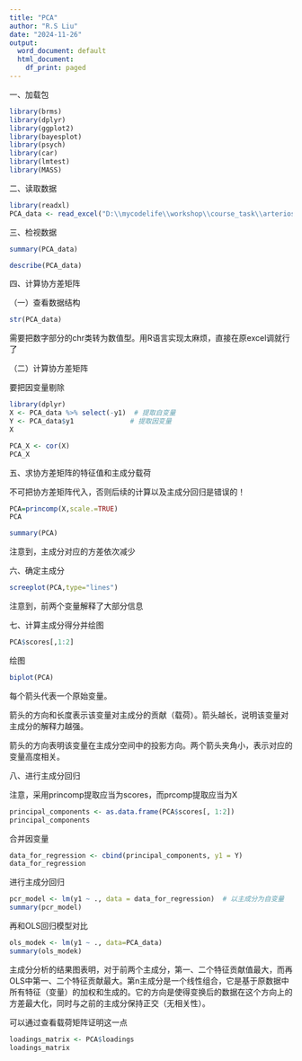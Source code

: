 ```yaml
---
title: "PCA"
author: "R.S Liu"
date: "2024-11-26"
output:
  word_document: default
  html_document:
    df_print: paged
---
```


一、加载包

```r
library(brms)
library(dplyr)
library(ggplot2)
library(bayesplot)
library(psych)
library(car)
library(lmtest)
library(MASS)
```

二、读取数据

```r
library(readxl)
PCA_data <- read_excel("D:\\mycodelife\\workshop\\course_task\\arteriosclerosis.xlsx")
```

三、检视数据

```r
summary(PCA_data)
```

```r
describe(PCA_data)
```

四、计算协方差矩阵

（一）查看数据结构

```r
str(PCA_data)
```

需要把数字部分的chr类转为数值型。用R语言实现太麻烦，直接在原excel调就行了

（二）计算协方差矩阵

要把因变量剔除

```r
library(dplyr)
X <- PCA_data %>% select(-y1)  # 提取自变量
Y <- PCA_data$y1              # 提取因变量
X
```

```r
PCA_X <- cor(X)
PCA_X
```

五、求协方差矩阵的特征值和主成分载荷

不可把协方差矩阵代入，否则后续的计算以及主成分回归是错误的！

```r
PCA=princomp(X,scale.=TRUE) 
PCA
```

```r
summary(PCA)
```

注意到，主成分对应的方差依次减少

六、确定主成分

```r
screeplot(PCA,type="lines")
```

注意到，前两个变量解释了大部分信息

七、计算主成分得分并绘图

```r
PCA$scores[,1:2] 
```

绘图

```r
biplot(PCA)

```

每个箭头代表一个原始变量。

箭头的方向和长度表示该变量对主成分的贡献（载荷）。箭头越长，说明该变量对主成分的解释力越强。

箭头的方向表明该变量在主成分空间中的投影方向。两个箭头夹角小，表示对应的变量高度相关。

八、进行主成分回归

注意，采用princomp提取应当为scores，而prcomp提取应当为X

```r
principal_components <- as.data.frame(PCA$scores[, 1:2])
principal_components
```

合并因变量

```r
data_for_regression <- cbind(principal_components, y1 = Y)
data_for_regression
```

进行主成分回归

```r
pcr_model <- lm(y1 ~ ., data = data_for_regression)  # 以主成分为自变量
summary(pcr_model)
```

再和OLS回归模型对比

```r
ols_modek <- lm(y1 ~ ., data=PCA_data)
summary(ols_modek)
```

主成分分析的结果图表明，对于前两个主成分，第一、二个特征贡献值最大，而再OLS中第一、二个特征贡献最大。第n主成分是一个线性组合，它是基于原数据中所有特征（变量）的加权和生成的。它的方向是使得变换后的数据在这个方向上的方差最大化，同时与之前的主成分保持正交（无相关性）。

可以通过查看载荷矩阵证明这一点

```r
loadings_matrix <- PCA$loadings
loadings_matrix
```
